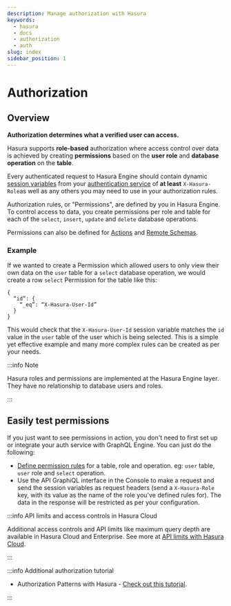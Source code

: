 ```yaml
---
description: Manage authorization with Hasura
keywords:
  - hasura
  - docs
  - authorization
  - auth
slug: index
sidebar_position: 1
---
```



# Authorization

## Overview

**Authorization determines what a verified user can access.**

Hasura supports **role-based** authorization where access control over data is achieved by creating **permissions**
based on the **user role** and **database operation** on the **table**.

Every authenticated request to Hasura Engine should contain dynamic
[session variables](/auth/authorization/roles-variables.mdx) from your
[authentication service](/auth/authentication/index.mdx) of **at least** `X-Hasura-Role`as well as any others you may
need to use in your authorization rules.

Authorization rules, or "Permissions", are defined by you in Hasura Engine. To control access to data, you create
permissions per role and table for each of the `select`, `insert`, `update` and `delete` database operations.

Permissions can also be defined for [Actions](/actions/action-permissions.mdx) and 
[Remote Schemas](/remote-schemas/auth/remote-schema-permissions.mdx). 

### Example

If we wanted to create a Permission which allowed users to only view their own data on the `user` table for a
`select` database operation, we would create a row `select` Permission for the table like this:

```text
{
  “id”: {
    “_eq”: “X-Hasura-User-Id”
  }
}
```

This would check that the `X-Hasura-User-Id` session variable matches the `id` value in the `user` table of the user
which is being selected. This is a simple yet effective example and many more complex rules can be created as per
your needs.

:::info Note

Hasura roles and permissions are implemented at the Hasura Engine layer. They have no relationship to database users
and roles.

:::

## Easily test permissions

If you just want to see permissions in action, you don't need to first set up or integrate your auth service with
GraphQL Engine. You can just do the following:

- [Define permission rules](/auth/authorization/permissions/index.mdx) for a table, role and operation. eg: `user`
  table, `user` role and `select` operation.
- Use the API GraphiQL interface in the Console to make a request and send the session variables as request headers
  (send a `X-Hasura-Role` key, with its value as the name of the role you've defined rules for). The data in the
  response will be restricted as per your configuration.

<Thumbnail src='/img/auth/authentication_test-permissions-with-admin-secret_2.16.1.png' alt='Pose as a user using the
admin secret header'  />

:::info API limits and access controls in Hasura Cloud

Additional access controls and API limits like maximum query depth are available in Hasura Cloud and Enterprise. See
more at [API limits with Hasura Cloud](/security/api-limits.mdx).

:::

:::info Additional authorization tutorial

- Authorization Patterns with Hasura -
  [Check out this tutorial](https://hasura.io/learn/graphql/hasura-auth-slack/introduction/).

:::
